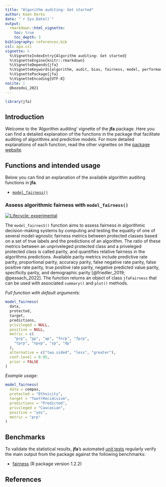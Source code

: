```yaml
---
title: "Algorithm auditing: Get started"
author: Koen Derks
date: "`r Sys.Date()`"
output: 
  rmarkdown::html_vignette:
    toc: true
    toc_depth: 3
bibliography: references.bib
csl: apa.csl
vignette: >
  %\VignetteIndexEntry{Algorithm auditing: Get started}
  %\VignetteEngine{knitr::rmarkdown}
  %\VignetteDepends{jfa}
  %\VignetteKeywords{algorithm, audit, bias, fairness, model, performance}
  %\VignettePackage{jfa}
  %\VignetteEncoding{UTF-8}
nocite: |
  @kozodoi_2021
---
```


```r
library(jfa)
```

## Introduction

Welcome to the 'Algorithm auditing' vignette of the **jfa** package. Here you
can find a detailed explanation of the functions in the package that facilitate
auditing of algorithms and predictive models. For more detailed explanations of
each function, read the other vignettes on the
[package website](https://koenderks.github.io/jfa/articles/index.html).

## Functions and intended usage

Below you can find an explanation of the available algorithm auditing functions
in **jfa**.

- [`model_fairness()`](#assess-algorithmic-fairness-with-model_fairness)

### Assess algorithmic fairness with `model_fairness()`

[![Lifecycle: experimental](https://img.shields.io/badge/lifecycle-experimental-orange.svg)](https://lifecycle.r-lib.org/articles/stages.html#experimental)

The `model_fairnesS()` function aims to assess fairness in algorithmic
decision-making systems by computing and testing the equality of one of
several model-agnostic fairness metrics between protected classes based on a
set of true labels and the predictions of an algorithm. The ratio of these
metrics between an unpriveleged protected class and a priveleged protected
class is called parity, and quantifies relative fairness in the algorithms
predictions. Available parity metrics include predictive rate parity,
proportional parity, accuracy parity, false negative rate parity, false
positive rate parity, true positive rate parity, negative predicted value
parity, specificity parity, and demographic parity [@friedler_2019;
@pessach_2022]. The function returns an object of class `jfaFairness` that can
be used with associated `summary()` and `plot()` methods.

*Full function with default arguments:*

```r
model_fairness(
  data,
  protected,
  target,
  predictions,
  privileged = NULL,
  positive = NULL,
  metric = c(
    "prp", "pp", "ap", "fnrp", "fprp",
    "tprp", "npvp", "sp", "dp"
  ),
  alternative = c("two.sided", "less", "greater"),
  conf.level = 0.95,
  prior = FALSE
)
```

*Example usage:*

```r
model_fairness(
  data = compas,
  protected = "Ethnicity",
  target = "TwoYrRecidivism",
  predictions = "Predicted",
  privileged = "Caucasian",
  positive = "yes",
  metric = "prp"
)
```

## Benchmarks

To validate the statistical results, **jfa**'s automated
[unit tests](https://github.com/koenderks/jfa/tree/development/tests/testthat)
regularly verify the main output from the package against the following
benchmarks:

- [fairness](https://cran.r-project.org/package=fairness) (R package version 1.2.2)

## References
<div id="refs"></div>
